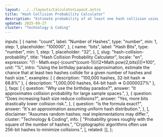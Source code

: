 ```yaml
---
layout: ../../layouts/CalculatorLayout.astro
title: "Hash Collision Probability Calculator"
description: "Estimate probability of at least one hash collision using the birthday paradox."
updated: 2025-09-27
cluster: "Technology & Coding"
---
```



  inputs: [
    {
      name: "count",
      label: "Number of Hashes",
      type: "number",
      min: 1,
      step: 1,
      placeholder: "100000",
    },
    {
      name: "bits",
      label: "Hash Bits",
      type: "number",
      min: 1,
      step: 1,
      placeholder: "32",
    },
  ],
  slug: "hash-collision-probability",
  title: "Hash Collision Probability Calculator",
  locale: "en",
  expression: "(1 - Math.exp(-(count*(count-1))/(2*Math.pow(2,bits))))*100",
  unit: "%",
  intro:
    "Using the birthday paradox approximation, estimate the chance that at least two hashes collide for a given number of hashes and hash size.",
  examples: [
    { description: "100,000 hashes, 32-bit hash ⇒ 68.8%" },
    { description: "1,000,000 hashes, 64-bit hash ⇒ 0.0000027%" },
  ],
  faqs: [
    {
      question: "Why use the birthday paradox?",
      answer: "It approximates collision probability for large sample spaces.",
    },
    {
      question: "Does increasing hash size reduce collisions?",
      answer: "Yes, more bits drastically lower collision risk.",
    },
    {
      question: "Is the formula exact?",
      answer: "It's an approximation assuming uniform hash distribution.",
    },
  ],
  disclaimer: "Assumes random hashes; real implementations may differ.",
  cluster: "Technology & Coding",
  info: [
    "Probability grows roughly with the square of the number of hashes.",
    "Cryptographic algorithms often use 256-bit hashes to minimize collisions.",
  ],
  related: [],
};

<Calculator schema={schema} />
